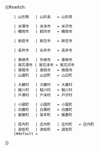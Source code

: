 <includeonly>{{#switch:{{{1}}}
     | 山形縣   | 山形县   = 山形県
<!-- | 山形市   | 山形市   = 山形市 -->
     | 米澤市   | 米泽市   = 米沢市
     | 鶴岡市   | 鹤冈市   = 鶴岡市
<!-- | 酒田市   | 酒田市   = 酒田市 -->
     | 新莊市   | 新庄市   = 新庄市
<!-- | 寒河江市 | 寒河江市 = 寒河江市 -->
<!-- | 上山市   | 上山市   = 上山市 -->
<!-- | 村山市   | 村山市   = 村山市 -->
     | 長井市   | 长井市   = 長井市
<!-- | 天童市   | 天童市   = 天童市 -->
     | 東根市   | 东根市   = 東根市
     | 尾花澤市 | 尾花泽市 = 尾花沢市
     | 南陽市   | 南阳市   = 南陽市
     | 山邊町   | 山边町   = 山辺町
<!-- | 中山町   | 中山町   = 中山町 -->
<!-- | 河北町   | 河北町   = 河北町 -->
<!-- | 西川町   | 西川町   = 西川町 -->
<!-- | 朝日町   | 朝日町   = 朝日町 -->
<!-- | 大江町   | 大江町   = 大江町 -->
<!-- | 大石田町 | 大石田町 = 大石田町 -->
<!-- | 金山町   | 金山町   = 金山町 -->
<!-- | 最上町   | 最上町   = 最上町 -->
<!-- | 舟形町   | 舟形町   = 舟形町 -->
<!-- | 真室川町 | 真室川町 = 真室川町 -->
     | 大藏村   | 大藏村   = 大蔵村
     | 鮭川村   | 鲑川村   = 鮭川村
     | 戶澤村   | 户泽村   = 戸沢村
<!-- | 高畠町   | 高畠町   = 高畠町 -->
<!-- | 川西町   | 川西町   = 川西町 -->
     | 小國町   | 小国町   = 小国町
     | 白鷹町   | 白鹰町   = 白鷹町
     | 飯豐町   | 饭丰町   = 飯豊町
<!-- | 三川町   | 三川町   = 三川町 -->
     | 莊內町   | 庄內町   | 庄内町   = 庄内町
     | 遊佐町   | 游佐町   = 遊佐町
     |#default = {{{1}}}
}}</includeonly><noinclude>{{Documentation|Template:自治體名稱翻譯/doc}}
</noinclude>